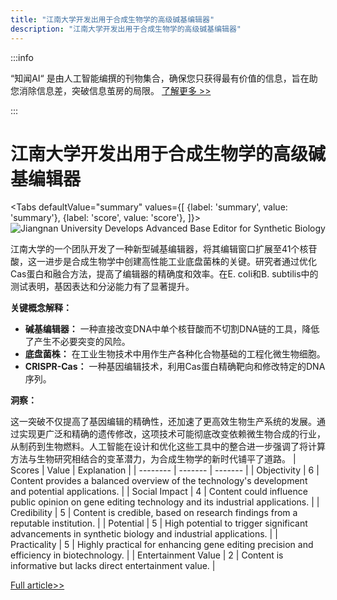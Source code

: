 ```yaml
---
title: "江南大学开发出用于合成生物学的高级碱基编辑器"
description: "江南大学开发出用于合成生物学的高级碱基编辑器"
---
```



:::info

“知闻AI“ 是由人工智能编撰的刊物集合，确保您只获得最有价值的信息，旨在助您消除信息差，突破信息茧房的局限。  [了解更多 >>](/)

:::

# 江南大学开发出用于合成生物学的高级碱基编辑器


<Tabs
	defaultValue="summary"
	values={[
	{label: 'summary', value: 'summary'},
	{label: 'score', value: 'score'},
]}>
<TabItem value="summary">
<img
  src="https://image.informedainews.com/2024/06/06/Ar-o3V-1717676017-0.jpg"
  alt="Jiangnan University Develops Advanced Base Editor for Synthetic Biology"
/>



江南大学的一个团队开发了一种新型碱基编辑器，将其编辑窗口扩展至41个核苷酸，这一进步是合成生物学中创建高性能工业底盘菌株的关键。研究者通过优化Cas蛋白和融合方法，提高了编辑器的精确度和效率。在E. coli和B. subtilis中的测试表明，基因表达和分泌能力有了显著提升。

**关键概念解释：**

- **碱基编辑器：** 一种直接改变DNA中单个核苷酸而不切割DNA链的工具，降低了产生不必要突变的风险。
- **底盘菌株：** 在工业生物技术中用作生产各种化合物基础的工程化微生物细胞。
- **CRISPR-Cas：** 一种基因编辑技术，利用Cas蛋白精确靶向和修改特定的DNA序列。

**洞察：**

这一突破不仅提高了基因编辑的精确性，还加速了更高效生物生产系统的发展。通过实现更广泛和精确的遗传修改，这项技术可能彻底改变依赖微生物合成的行业，从制药到生物燃料。人工智能在设计和优化这些工具中的整合进一步强调了将计算方法与生物研究相结合的变革潜力，为合成生物学的新时代铺平了道路。
</TabItem>
<TabItem value="score">
	| Scores     | Value   | Explanation |
	| -------- | ------- | ------- |
	| Objectivity  | 6    | Content provides a balanced overview of the technology's development and potential applications.    |
	| Social Impact | 4     | Content could influence public opinion on gene editing technology and its industrial applications.    |
	| Credibility    | 5    | Content is credible, based on research findings from a reputable institution.    |
	| Potential    | 5    | High potential to trigger significant advancements in synthetic biology and industrial applications.    |
	| Practicality    | 5    | Highly practical for enhancing gene editing precision and efficiency in biotechnology.    |
	| Entertainment Value    | 2    | Content is informative but lacks direct entertainment value.    |
</TabItem>
</Tabs>

[Full article>>](https://www.mittrchina.com/news/detail/13356)
